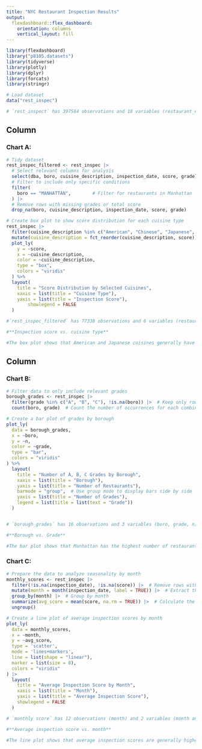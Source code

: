 ```yaml
---
title: "NYC Restaurant Inspection Results"
output: 
  flexdashboard::flex_dashboard:
    orientation: columns
    vertical_layout: fill
---
```


```r
library(flexdashboard)
library("p8105.datasets")
library(tidyverse)
library(plotly)
library(dplyr)
library(forcats)
library(stringr)

# Load dataset
data("rest_inspec")

# `rest_inspect` has 397584 observations and 18 variables (restaurant_name, borough, cuisine, inspection_date, violation_category, severity_points, total_score, grade, etc.)
```

Column {data-width=650}
-----------------------------------------------------------------------

### Chart A: 
```r
# Tidy dataset
rest_inspec_filtered <- rest_inspec |>
  # Select relevant columns for analysis
  select(dba, boro, cuisine_description, inspection_date, score, grade) |>
  # Filter to include only specific conditions
  filter(
    boro == "MANHATTAN",        # Filter for restaurants in Manhattan
  ) |>
  # Remove rows with missing grades or total score
  drop_na(boro, cuisine_description, inspection_date, score, grade)

# Create box plot to show score distribution for each cuisine type
rest_inspec |>
  filter(cuisine_description %in% c("American", "Chinese", "Japanese", "Mexican", "Caribbean"), !is.na(score)) |>  # select interest cuisine and drop NA
  mutate(cuisine_description = fct_reorder(cuisine_description, score)) |> #reorder based on median of score
  plot_ly(
    y = ~score,
    x = ~cuisine_description,
    color = ~cuisine_description,
    type = "box",
    colors = "viridis"
  ) %>%
  layout(
    title = "Score Distribution by Selected Cuisines",
    xaxis = list(title = "Cuisine Type"),
    yaxis = list(title = "Inspection Score"),
        showlegend = FALSE
  )

#`rest_inspec_filtered` has 77338 observations and 6 variables (restaurant_name, borough, cuisine, inspection_date, violation_category, severity_points, total_score, grade, etc.)

#**Inspection score vs. cuisine type**

#The box plot shows that American and Japanese cuisines generally have lower median inspection scores, indicating fewer violations compared to Chinese, Caribbean, and Mexican cuisines. There is significant variability in the scores for all cuisines, with many outliers at higher scores, suggesting that some restaurants in each category have considerable issues with compliance.

```

Column {data-width=350}
-----------------------------------------------------------------------

### Chart B: 
```r
# Filter data to only include relevant grades
borough_grades <- rest_inspec |>
  filter(grade %in% c("A", "B", "C"), !is.na(boro)) |>  # Keep only rows with grades A, B, or C, and non-missing borough
  count(boro, grade)  # Count the number of occurrences for each combination of borough and grade

# Create a bar plot of grades by borough
plot_ly(
  data = borough_grades,
  x = ~boro,
  y = ~n,
  color = ~grade,
  type = "bar",
  colors = "viridis"
) %>%
  layout(
    title = "Number of A, B, C Grades by Borough",
    xaxis = list(title = "Borough"),
    yaxis = list(title = "Number of Restaurants"),
    barmode = "group",  # Use group mode to display bars side by side
    yaxis = list(title = "Number of Grades"),
    legend = list(title = list(text = "Grade"))
  )


# `borough_grades` has 16 observations and 3 variables (boro, grade, n)

#**Borough vs. Grade**

#The bar plot shows that Manhattan has the highest number of restaurants with grades A, B, and C, followed by Brooklyn and Queens. The vast majority of restaurants in all boroughs have an A. 
```

### Chart C: 

```r
# Prepare the data to analyze seasonality by month
monthly_scores <- rest_inspec |>
  filter(!is.na(inspection_date), !is.na(score)) |>  # Remove rows with missing dates or scores
  mutate(month = month(inspection_date, label = TRUE)) |>  # Extract the month from the inspection date
  group_by(month) |>  # Group by month
  summarize(avg_score = mean(score, na.rm = TRUE)) |>  # Calculate the average score for each month
  ungroup()

# Create a line plot of average inspection scores by month
plot_ly(
  data = monthly_scores,
  x = ~month,
  y = ~avg_score,
  type = 'scatter',
  mode = 'lines+markers',
  line = list(shape = "linear"),
  marker = list(size = 8),
  colors = "viridis"
) |>
  layout(
    title = "Average Inspection Score by Month",
    xaxis = list(title = "Month"),
    yaxis = list(title = "Average Inspection Score"),
    showlegend = FALSE
  )

# `monthly score` has 12 observations (month) and 2 variables (month and average score)

#**Average inspection score vs. month**

#The line plot shows that average inspection scores are generally higher during the summer months (June to September), indicating more health code violations. Scores tend to decrease significantly in the winter months, suggesting better compliance during that time.
```



